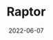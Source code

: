 ---
title: "Raptor"
description: "Raptor is a ecommerce where you can buy the last drones of the market."
banner: "/assets/projects/raptor.png"
date: '2022-06-07'
---